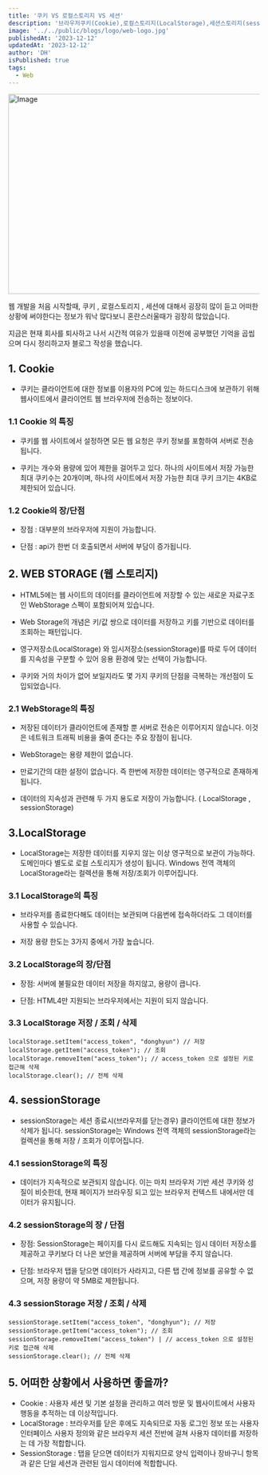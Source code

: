 ```yaml
---
title: '쿠키 VS 로컬스토리지 VS 세션'
description: '브라우저쿠키(Cookie),로컬스토리지(LocalStorage),세션스토리지(sessionStorage)'
image: '../../public/blogs/logo/web-logo.jpg'
publishedAt: '2023-12-12'
updatedAt: '2023-12-12'
author: 'DH'
isPublished: true
tags:
  - Web
---
```


<Image
  src="/blogs/emile-perron-xrVDYZRGdw4-unsplash.jpg"
  width="1000"
  height="400"
  alt="Image"
  sizes="100vw"
/>

웹 개발을 처음 시작할때, 쿠키 , 로컬스토리지 , 세션에 대해서 굉장히 많이 듣고 어떠한 상황에 써야한다는 정보가 워낙 많다보니 혼란스러울때가 굉장히 많았습니다.

지금은 현재 회사를 퇴사하고 나서 시간적 여유가 있을때 이전에 공부했던 기억을 곱씹으며 다시 정리하고자 블로그 작성을 했습니다.

## 1. Cookie

- 쿠키는 클라이언트에 대한 정보를 이용자의 PC에 있는 하드디스크에 보관하기 위해 웹사이트에서 클라이언트 웹 브라우저에 전송하는 정보이다.

### 1.1 Cookie 의 특징

- 쿠키를 웹 사이트에서 설정하면 모든 웹 요청은 쿠키 정보를 포함하여 서버로 전송됩니다.

- 쿠키는 개수와 용량에 있어 제한을 걸어두고 있다. 하나의 사이트에서 저장 가능한 최대 쿠키수는 20개이며,
  하나의 사이트에서 저장 가능한 최대 쿠키 크기는 4KB로 제한되어 있습니다.

### 1.2 Cookie의 장/단점

- 장점 : 대부분의 브라우저에 지원이 가능합니다.

- 단점 : api가 한번 더 호출되면서 서버에 부담이 증가됩니다.

## 2. WEB STORAGE (웹 스토리지)

- HTML5에는 웹 사이트의 데이터를 클라이언트에 저장할 수 있는 새로운 자료구조인 WebStorage 스펙이 포함되어져 있습니다.

- Web Storage의 개념은 키/값 쌍으로 데이터를 저장하고 키를 기반으로 데이터를 조회하는 패턴입니다.

- 영구저장소(LocalStorage) 와 임시저장소(sessionStorage)를 따로 두어 데이터를 지속성을 구분할 수 있어 응용 환경에 맞는 선택이 가능합니다.

- 쿠키와 거의 차이가 없어 보일지라도 몇 가지 쿠키의 단점을 극복하는 개선점이 도입되었습니다.

### 2.1 WebStorage의 특징

- 저장된 데이터가 클라이언트에 존재할 뿐 서버로 전송은 이루어지지 않습니다. 이것은 네트워크 트래픽 비용을 줄여 준다는 주요 장점이 됩니다.

- WebStorage는 용량 제한이 없습니다.

- 만료기간의 대한 설정이 없습니다. 즉 한번에 저장한 데이터는 영구적으로 존재하게됩니다.

- 데이터의 지속성과 관련해 두 가지 용도로 저장이 가능합니다. ( LocalStorage , sessionStorage)

## 3.LocalStorage

- LocalStorage는 저장한 데이터를 지우지 않는 이상 영구적으로 보관이 가능하다. 도메인마다 별도로 로컬 스토리지가 생성이 됩니다.
  Windows 전역 객체의 LocalStorage라는 컬렉션을 통해 저장/조회가 이루어집니다.

### 3.1 LocalStorage의 특징

- 브라우저를 종료한다해도 데이터는 보관되며 다음번에 접속하더라도 그 데이터를 사용할 수 있습니다.

- 저장 용량 한도는 3가지 중에서 가장 높습니다.

### 3.2 LocalStorage의 장/단점

- 장점: 서버에 불필요한 데이터 저장을 하지않고, 용량이 큽니다.

- 단점: HTML4만 지원되는 브라우저에서는 지원이 되지 않습니다.

### 3.3 LocalStorage 저장 / 조회 / 삭제

```
localStorage.setItem("access_token", "donghyun") // 저장
localStorage.getItem("access_token"); // 조회
localStorage.removeItem("acess_token"); // access_token 으로 설정된 키로 접근해 삭제
localStorage.clear(); // 전체 삭제
```

## 4. sessionStorage

- sessionStorage는 세션 종료시(브라우저를 닫는경우) 클라이언트에 대한 정보가 삭제가 됩니다.
  sessionStorage는 Windows 전역 객체의 sessionStorage라는 컬렉션을 통해 저장 / 조회가 이루어집니다.

### 4.1 sessionStorage의 특징

- 데이터가 지속적으로 보관되지 않습니다. 이는 마치 브라우저 기반 세션 쿠키와 성질이 비슷한데, 현재 페이지가 브라우징 되고 있는 브라우저 컨텍스트 내에서만 데이터가 유지됩니다.

### 4.2 sessionStorage의 장 / 단점

- 장점: SessionStorage는 페이지를 다시 로드해도 지속되는 임시 데이터 저장소를 제공하고 쿠키보다 더 나은 보안을 제공하며 서버에 부담을 주지 않습니다.

- 단점: 브라우저 탭을 닫으면 데이터가 사라지고, 다른 탭 간에 정보를 공유할 수 없으며, 저장 용량이 약 5MB로 제한됩니다.

### 4.3 sessionStorage 저장 / 조회 / 삭제

```
sessionStorage.setItem("access_token", "donghyun"); // 저장
sessionStorage.getItem("access_token"); // 조회
sessionStorage.removeItem("access_token") | // access_token 으로 설정된 키로 접근해 삭제
sessionStorage.clear(); // 전체 삭제
```

## 5. 어떠한 상황에서 사용하면 좋을까?

- Cookie : 사용자 세션 및 기본 설정을 관리하고 여러 방문 및 웹사이트에서 사용자 행동을 추적하는 데 이상적입니다.
- LocalStorage : 브라우저를 닫은 후에도 지속되므로 자동 로그인 정보 또는 사용자 인터페이스 사용자 정의와 같은 브라우저 세션 전반에 걸쳐 사용자 데이터를 저장하는 데 가장 적합합니다.
- SessionStorage : 탭을 닫으면 데이터가 지워지므로 양식 입력이나 장바구니 항목과 같은 단일 세션과 관련된 임시 데이터에 적합합니다.
